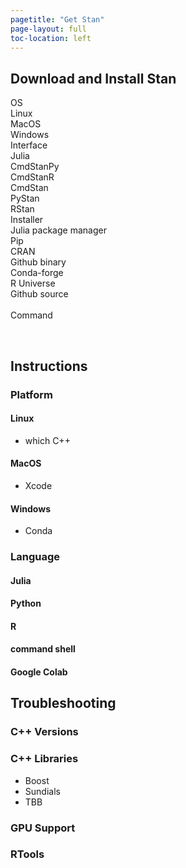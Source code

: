 ```yaml
---
pagetitle: "Get Stan"
page-layout: full
toc-location: left
---
```

## Download and Install Stan

<div class="grid-container">
  <div class="row-label">OS</div>
  <div class="os option grid-item" id="linux">Linux</div>
  <div class="os option grid-item" id="macos">MacOS</div>
  <div class="os option grid-item" id="windows">Windows</div>
  <div class="grid-blank"></div>

  <div class="row-label" style="grid-row: span 2;">Interface</div>
  <div class="interface option grid-item" id="stan.jl">Julia</div>
  <div class="interface option grid-item" id="cmdstanpy">CmdStanPy</div>
  <div class="interface option grid-item" id="cmdstanr">CmdStanR</div>
  <div class="interface option grid-item" id="cmdstan">CmdStan</div>
  <div class="grid-blank"></div>
  <div class="interface option grid-item" style="grid-column: 3;" id="pystan">PyStan</div>
  <div class="interface option grid-item" style="grid-column: 4;" id="rstan">RStan</div>
  <div class="grid-blank"></div>

  <div class="row-label" style="grid-row: span 2;">Installer</div>
  <div class="installer option grid-item" id="julia-pkg">Julia package manager</div>
  <div class="installer option grid-item" id="pip">Pip</div>
  <div class="installer option grid-item" id="cran">CRAN</div>
  <div class="installer option grid-item" id="github-bin">Github binary</div>
  <div class="grid-blank"></div>
  <div class="installer option grid-item" id="conda">Conda-forge</div>
  <div class="installer option grid-item" id="runiverse">R Universe</div>
  <div class="installer option grid-item" id="github-src">Github source</div>

  <br/>
  <div class="row-label" style="grid-column:1;">Command&nbsp;&nbsp;&nbsp;</div>
  <div class="grid-item row-label" id="command"
       style="grid-column:span 4; background-color: var(--stan-highlight);padding-left:10px;">
  </div>
  <br/>
</div>

<script src="installer_2.js"></script>


## Instructions

### Platform

#### Linux

- which C++

#### MacOS

- Xcode

#### Windows

- Conda

### Language

#### Julia

#### Python

#### R

#### command shell

#### Google Colab

## Troubleshooting

### C++ Versions

### C++ Libraries

- Boost
- Sundials
- TBB

### GPU Support

### RTools












